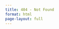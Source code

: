 ```yaml
---
title: 404 - Not Found
format: html
page-layout: full
---
```


<div id="nf-tr" class="nf hidden">
  <h1>404 – Sayfa Bulunamadı 😕</h1>
  <p class="lead">Aradığınız sayfa mevcut değil veya taşınmış olabilir.</p>
  <p class="report">
    Eğer bunun bir hata olduğunu düşünüyorsanız 
    <a href="https://github.com/narineneoldu/narineneoldu/issues" target="_blank" rel="noopener noreferrer">bildirin</a>.
  </p>
  <!-- Statik fallback (JS olmasa bile çalışır) -->
  <div class="actions">
<a href="/" data-home-link class="button">← Ana sayfaya dön</a>
  </div>
</div>

<div id="nf-en" class="nf hidden">
  <h1>404 – Page Not Found 😕</h1>
  <p class="lead">The page you’re looking for doesn’t exist or has been moved.</p>
  <p class="report">
    If you believe this is an error, please 
    <a href="https://github.com/narineneoldu/narineneoldu/issues" target="_blank" rel="noopener noreferrer">report it</a>.
  </p>
  <!-- Static fallback -->
  <div class="actions">
<a href="/en/" data-home-link class="button">← Back to home</a>
  </div>
</div>

<script>
(function () {
  var isEN = /^\/en(\/|$)/.test(location.pathname.toLowerCase());
  var tr = document.getElementById('nf-tr');
  var en = document.getElementById('nf-en');
  (isEN ? en : tr).classList.remove('hidden');
  var home = isEN ? '/en/' : '/';
  document.querySelectorAll('[data-home-link]').forEach(function (a) {
    a.setAttribute('href', home);
  });
})();
</script>

<style>
.nf {
  max-width: 720px;
  margin: 10vh auto;
  text-align: center;
  padding: 0 1rem;
}
.hidden { display: none; }
.nf h1 {
  font-size: 2rem;
  margin-bottom: .5rem;
}
.nf .lead {
  text-align:center;
  margin-top: 1em;
  font-size: 1.1rem;
  opacity: 0.85;
}
.report {
  text-align:center;
  margin-top: 0.8rem;
  font-size: 0.95rem;
  opacity: 0.8;
}
.report a {
  color: #373a3c;
  text-decoration: underline;
}
.report a:hover {
  opacity: 1;
  color: #2e5b7e;
}
.actions {
  text-align: right;
  margin-top: 1.5rem;
}
.button {
  display: inline-block;
  margin-top: 1rem;
  padding: .6rem 1rem;
  border-radius: .75rem;
  text-decoration: none;
  border: 1px solid currentColor;
}
.quarto-title-block { display: none; }
</style>

